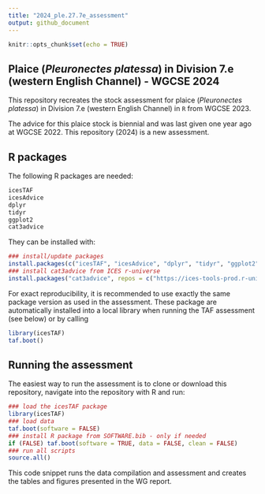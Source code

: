 ```yaml
---
title: "2024_ple.27.7e_assessment"
output: github_document
---
```


```r
knitr::opts_chunk$set(echo = TRUE)
```

## Plaice (*Pleuronectes platessa*) in Division 7.e (western English Channel) - WGCSE 2024

This repository recreates the stock assessment for plaice (*Pleuronectes platessa*) in Division 7.e (western English Channel) in `R` from WGCSE 2023.

The advice for this plaice stock is biennial and was last given one year ago at WGCSE 2022. This repository (2024) is a new assessment.

## R packages

The following R packages are needed:

```r
icesTAF
icesAdvice
dplyr
tidyr
ggplot2
cat3advice
```

They can be installed with:

```r
### install/update packages
install.packages(c("icesTAF", "icesAdvice", "dplyr", "tidyr", "ggplot2"))
### install cat3advice from ICES r-universe
install.packages("cat3advice", repos = c("https://ices-tools-prod.r-universe.dev", "https://cloud.r-project.org"))
```

For exact reproducibility, it is recommended to use exactly the same package version as used in the assessment. These package are automatically installed into a local library when running the TAF assessment (see below) or by calling

```r
library(icesTAF)
taf.boot()
```

## Running the assessment

The easiest way to run the assessment is to clone or download this repository, navigate into the repository with R and run:

```r
### load the icesTAF package
library(icesTAF)
### load data
taf.boot(software = FALSE)
### install R package from SOFTWARE.bib - only if needed
if (FALSE) taf.boot(software = TRUE, data = FALSE, clean = FALSE)
### run all scripts
source.all()
```

This code snippet runs the data compilation and assessment and creates the tables and figures presented in the WG report.
